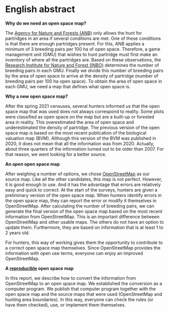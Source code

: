 \benglish <!-- spell-check: ignore -->

# English abstract {-}

**Why do we need an open space map?**

The [Agency for Nature and Forests (ANB)](https://www.natuurenbos.be/english) only allows the hunt for partridges in an area if several conditions are met.
One of these conditions is that there are enough partridges present.
For this, ANB applies a minimum of 3 breeding pairs per 100 ha of open space.
Therefore, a game management unit (GMU) that wishes to hunt partridge must first make an inventory of where all the partridges are.
Based on these observations, the [Research Institute for Nature and Forest (INBO)](https://www.vlaanderen.be/inbo/en-gb/homepage/) determines the number of breeding pairs in each GMU.
Finally we divide this number of breeding pairs by the area of open space to arrive at the density of partridge (number of breeding pairs per 100 ha open space).
To obtain the area of open space in each GMU, we need a map that defines what open space is.

**Why a new open space map?**

After the spring 2021 censuses, several hunters informed us that the open space map that was used does not always correspond to reality.
Some plots were classified as open space on the map but are a built-up or forested area in reality.
This overestimated the area of open space and underestimated the density of partridge.
The previous version of the open space map is based on the most recent publication of the biological valuation map (BVM).
Although this version of the BVM was published in 2020, it does not mean that all the information was from 2020.
Actually, about three quarters of the information turned out to be older than 2007.
For that reason, we went looking for a better source.

**An _open_ open space map**

After weighing a number of options, we chose [OpenStreetMap](https://www.openstreetmap.org) as our source map.
Like all the other candidates, this map is not perfect.
However, it is good enough to use.
And it has the advantage that errors are relatively easy and quick to correct.
At the start of the surveys, hunters are given a preliminary version of the open space map.
When hunters identify errors in the open space map, they can report the error or modify it themselves in OpenStreetMap.
After calculating the number of breeding pairs, we can generate the final version of the open space map based on the most recent information from OpenStreetMap.
This is an important difference between OpenStreetMap and other usable maps.
The others do not have an option to update them.
Furthermore, they are based on information that is at least 1 to 2 years old.

For hunters, this way of working gives them the opportunity to contribute to a correct open space map themselves.
Since OpenStreetMap provides the information with open use terms, everyone can enjoy an improved OpenStreetMap.

**A [reproducible](https://en.wikipedia.org/wiki/Reproducibility) open space map**

In this report, we describe how to convert the information from OpenStreetMap to an open space map.
We established the conversion as a computer program.
We publish that computer program together with the open space map and the source maps that were used (OpenStreetMap and hunting area boundaries).
In this way, everyone can check the rules (or have them checked), use, or implement them themselves.

\eenglish <!-- spell-check: ignore -->

<!-- hier komt de inhoudstafel bij pdf -->
\mainmatter <!-- spell-check: ignore -->
